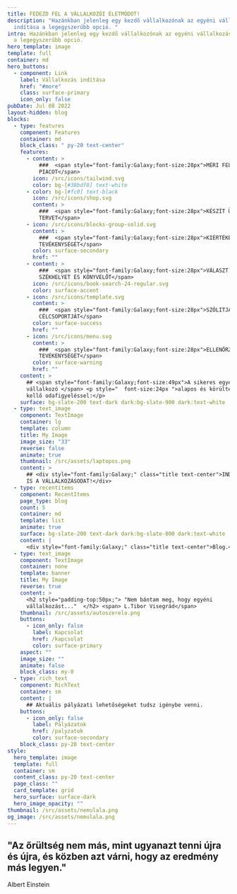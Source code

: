 ```yaml
---
title: FEDEZD FEL A VÁLLALKOZÓI ÉLETMÓDOT!
description: "Hazánkban jelenleg egy kezdő vállalkozónak az egyéni vállalkozás
  indítása a legegyszerűbb opció. "
intro: Hazánkban jelenleg egy kezdő vállalkozónak az egyéni vállalkozás indítása
  a legegyszerűbb opció.
hero_template: image
template: full
container: md
hero_buttons:
  - component: Link
    label: Vállalkozás indítása
    href: "#more"
    class: surface-primary
    icon_only: false
pubDate: Jul 08 2022
layout-hidden: blog
blocks:
  - type: features
    component: Features
    container: md
    block_class: " py-20 text-center"
    features:
      - content: >
          ###  <span style="font-family:Galaxy;font-size:28px">MÉRI FEL A
          PIACOT</span>
        icon: /src/icons/tailwind.svg
        color: bg-[#38bdf8] text-white
      - color: bg-[#fc0] text-black
        icon: /src/icons/shop.svg
        content: >
          ###  <span style="font-family:Galaxy;font-size:28px">KÉSZÍT ÜZLETI
          TERVET</span>
      - icon: /src/icons/blocks-group-solid.svg
        content: >
          ###  <span style="font-family:Galaxy;font-size:28px">KIÉRTÉKELI
          TEVÉKENYSÉGÉT</span>
        color: surface-secondary
        href: ""
      - content: >
          ###  <span style="font-family:Galaxy;font-size:28px">VÁLASZT
          SZÉKHELYET ÉS KÖNYVELŐT</span>
        icon: /src/icons/book-search-24-regular.svg
        color: surface-accent
      - icon: /src/icons/template.svg
        content: >
          ###  <span style="font-family:Galaxy;font-size:28px">SZÓLITJA MEG A
          CÉLCSOPORTJÁT</span>
        color: surface-success
        href: ""
      - icon: /src/icons/menu.svg
        content: >
          ###  <span style="font-family:Galaxy;font-size:28px">ELLENŐRZI
          TEVÉKENYSÉGÉT</span>
        color: surface-warning
        href: ""
    content: >
      ## <span style="font-family:Galaxy;font-size:49px">A sikeres egyéni
      vállalkozó </span> <p style="  font-size:24px ">alapos és körültekintő,
      kellő odafigyeléssel:</p>
    surface: bg-slate-200 text-dark dark:bg-slate-900 dark:text-white
  - type: text_image
    component: TextImage
    container: lg
    template: column
    title: My Image
    image_size: "33"
    reverse: false
    animate: true
    thumbnail: /src/assets/laptopos.png
    content: >
      ## <div style="font-family:Galaxy;" class="title text-center">INDÍTS BE TE
      IS A VÁLLALKOZÁSODAT!</div>
  - type: recentitems
    component: RecentItems
    page_type: blog
    count: 5
    container: md
    template: list
    animate: true
    surface: bg-slate-200 text-dark dark:bg-slate-800 dark:text-white
    content: |
      <div style="font-family:Galaxy;" class="title text-center">Blog.</div>
  - type: text_image
    component: TextImage
    container: none
    template: banner
    title: My Image
    reverse: true
    content: >
      <h2 style="padding-top:50px;"> "Nem bántam meg, hogy egyéni
      vállalkozást..."  </h2> <span> L.Tibor Visegrád</span>
    thumbnail: /src/assets/autoszerelo.png
    buttons:
      - icon_only: false
        label: Kapcsolat
        href: /kapcsolat
        color: surface-primary
    aspect: ""
    image_size: ""
    animate: false
    block_class: my-0
  - type: rich_text
    component: RichText
    container: sm
    content: |
      ## Aktuális pályázati lehetőségeket tudsz igénybe venni.
    buttons:
      - icon_only: false
        label: Pályázatok
        href: /palyzatok
        color: surface-secondary
    block_class: py-20 text-center
style:
  hero_template: image
  template: full
  container: sm
  content_class: py-20 text-center
  page_class: ""
  card_template: grid
  hero_surface: surface-dark
  hero_image_opacity: ""
thumbnail: /src/assets/nemulala.png
og_image: /src/assets/nemulala.png
---
```


## "Az őrültség nem más, mint ugyanazt tenni újra és újra, és közben azt várni, hogy az eredmény más legyen."

Albert Einstein
